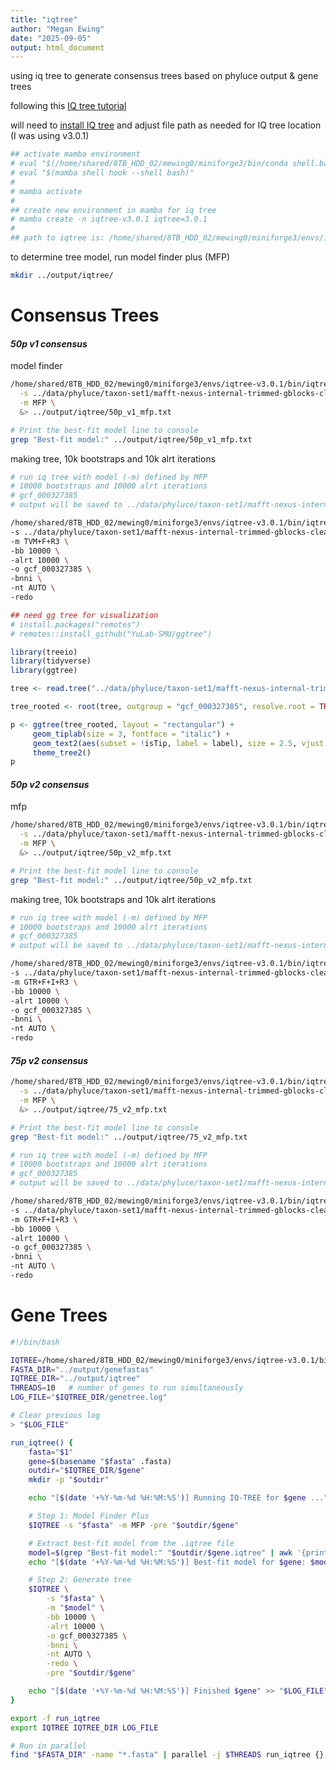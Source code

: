 ```yaml
---
title: "iqtree"
author: "Megan Ewing"
date: "2025-09-05"
output: html_document
---
```


using iq tree to generate consensus trees based on phyluce output & gene trees

following this [IQ tree tutorial](https://iqtree.github.io/doc/Tutorial)

will need to [install IQ tree](https://iqtree.github.io/) and adjust file path as needed for IQ tree location (I was using v3.0.1)

```bash
## activate mamba environment 
# eval "$(/home/shared/8TB_HDD_02/mewing0/miniforge3/bin/conda shell.bash hook)"
# eval "$(mamba shell hook --shell bash)"
#
# mamba activate
#
## create new environment in mamba for iq tree
# mamba create -n iqtree-v3.0.1 iqtree=3.0.1
#
## path to iqtree is: /home/shared/8TB_HDD_02/mewing0/miniforge3/envs/iqtree-v3.0.1/bin/iqtree3
```

to determine tree model, run model finder plus (MFP)

```bash
mkdir ../output/iqtree/
```

# Consensus Trees

#### *50p v1 consensus*

model finder

```bash
/home/shared/8TB_HDD_02/mewing0/miniforge3/envs/iqtree-v3.0.1/bin/iqtree3 \
  -s ../data/phyluce/taxon-set1/mafft-nexus-internal-trimmed-gblocks-clean-50p_v1-raxml/mafft-nexus-internal-trimmed-gblocks-clean-50p_v1-raxml.phylip \
  -m MFP \
  &> ../output/iqtree/50p_v1_mfp.txt

# Print the best-fit model line to console
grep "Best-fit model:" ../output/iqtree/50p_v1_mfp.txt
```

making tree, 10k bootstraps and 10k alrt iterations

```bash
# run iq tree with model (-m) defined by MFP
# 10000 bootstraps and 10000 alrt iterations
# gcf_000327385
# output will be saved to ../data/phyluce/taxon-set1/mafft-nexus-internal-trimmed-gblocks-clean-75p_v2-raxml/

/home/shared/8TB_HDD_02/mewing0/miniforge3/envs/iqtree-v3.0.1/bin/iqtree3  \
-s ../data/phyluce/taxon-set1/mafft-nexus-internal-trimmed-gblocks-clean-50p_v1-raxml/mafft-nexus-internal-trimmed-gblocks-clean-50p_v1-raxml.phylip \
-m TVM+F+R3 \
-bb 10000 \
-alrt 10000 \
-o gcf_000327385 \
-bnni \
-nt AUTO \
-redo
```

```r
## need gg tree for visualization
# install.packages("remotes")
# remotes::install_github("YuLab-SMU/ggtree")

library(treeio)
library(tidyverse)
library(ggtree)

```

```r
tree <- read.tree("../data/phyluce/taxon-set1/mafft-nexus-internal-trimmed-gblocks-clean-50p_v1-raxml/mafft-nexus-internal-trimmed-gblocks-clean-50p_v1-raxml.phylip.treefile")

tree_rooted <- root(tree, outgroup = "gcf_000327385", resolve.root = TRUE)

p <- ggtree(tree_rooted, layout = "rectangular") +
     geom_tiplab(size = 3, fontface = "italic") +
     geom_text2(aes(subset = !isTip, label = label), size = 2.5, vjust = -0.3) +
     theme_tree2()
p
```

#### *50p v2 consensus*

mfp

```bash
/home/shared/8TB_HDD_02/mewing0/miniforge3/envs/iqtree-v3.0.1/bin/iqtree3 \
  -s ../data/phyluce/taxon-set1/mafft-nexus-internal-trimmed-gblocks-clean-50p_v2-raxml/mafft-nexus-internal-trimmed-gblocks-clean-50p_v2-raxml.phylip \
  -m MFP \
  &> ../output/iqtree/50p_v2_mfp.txt

# Print the best-fit model line to console
grep "Best-fit model:" ../output/iqtree/50p_v2_mfp.txt
```

making tree, 10k bootstraps and 10k alrt iterations

```bash
# run iq tree with model (-m) defined by MFP
# 10000 bootstraps and 10000 alrt iterations
# gcf_000327385
# output will be saved to ../data/phyluce/taxon-set1/mafft-nexus-internal-trimmed-gblocks-clean-75p_v2-raxml/

/home/shared/8TB_HDD_02/mewing0/miniforge3/envs/iqtree-v3.0.1/bin/iqtree3  \
-s ../data/phyluce/taxon-set1/mafft-nexus-internal-trimmed-gblocks-clean-50p_v2-raxml/mafft-nexus-internal-trimmed-gblocks-clean-50p_v2-raxml.phylip \
-m GTR+F+I+R3 \
-bb 10000 \
-alrt 10000 \
-o gcf_000327385 \
-bnni \
-nt AUTO \
-redo
```

#### 

#### *75p v2 consensus*

```bash

/home/shared/8TB_HDD_02/mewing0/miniforge3/envs/iqtree-v3.0.1/bin/iqtree3 \
  -s ../data/phyluce/taxon-set1/mafft-nexus-internal-trimmed-gblocks-clean-75p_v2-raxml/mafft-nexus-internal-trimmed-gblocks-clean-75p_v2-raxml.phylip \
  -m MFP \
  &> ../output/iqtree/75_v2_mfp.txt

# Print the best-fit model line to console
grep "Best-fit model:" ../output/iqtree/75_v2_mfp.txt

```

```bash
# run iq tree with model (-m) defined by MFP
# 10000 bootstraps and 10000 alrt iterations
# gcf_000327385
# output will be saved to ../data/phyluce/taxon-set1/mafft-nexus-internal-trimmed-gblocks-clean-75p_v2-raxml/

/home/shared/8TB_HDD_02/mewing0/miniforge3/envs/iqtree-v3.0.1/bin/iqtree3  \
-s ../data/phyluce/taxon-set1/mafft-nexus-internal-trimmed-gblocks-clean-75p_v2-raxml/mafft-nexus-internal-trimmed-gblocks-clean-75p_v2-raxml.phylip \
-m GTR+F+I+R3 \
-bb 10000 \
-alrt 10000 \
-o gcf_000327385 \
-bnni \
-nt AUTO \
-redo
```

# Gene Trees

```bash
#!/bin/bash

IQTREE=/home/shared/8TB_HDD_02/mewing0/miniforge3/envs/iqtree-v3.0.1/bin/iqtree3
FASTA_DIR="../output/genefastas"
IQTREE_DIR="../output/iqtree"
THREADS=10   # number of genes to run simultaneously
LOG_FILE="$IQTREE_DIR/genetree.log"

# Clear previous log
> "$LOG_FILE"

run_iqtree() {
    fasta="$1"
    gene=$(basename "$fasta" .fasta)
    outdir="$IQTREE_DIR/$gene"
    mkdir -p "$outdir"

    echo "[$(date '+%Y-%m-%d %H:%M:%S')] Running IQ-TREE for $gene ..." >> "$LOG_FILE"

    # Step 1: Model Finder Plus
    $IQTREE -s "$fasta" -m MFP -pre "$outdir/$gene"

    # Extract best-fit model from the .iqtree file
    model=$(grep "Best-fit model:" "$outdir/$gene.iqtree" | awk '{print $3}')
    echo "[$(date '+%Y-%m-%d %H:%M:%S')] Best-fit model for $gene: $model" >> "$LOG_FILE"

    # Step 2: Generate tree
    $IQTREE \
        -s "$fasta" \
        -m "$model" \
        -bb 10000 \
        -alrt 10000 \
        -o gcf_000327385 \
        -bnni \
        -nt AUTO \
        -redo \
        -pre "$outdir/$gene"

    echo "[$(date '+%Y-%m-%d %H:%M:%S')] Finished $gene" >> "$LOG_FILE"
}

export -f run_iqtree
export IQTREE IQTREE_DIR LOG_FILE

# Run in parallel
find "$FASTA_DIR" -name "*.fasta" | parallel -j $THREADS run_iqtree {}

```
